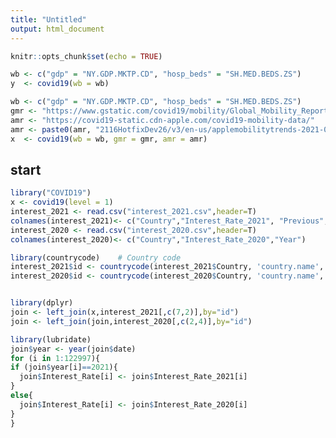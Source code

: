 ```yaml
---
title: "Untitled"
output: html_document
---
```


```r
knitr::opts_chunk$set(echo = TRUE)
```

```r
wb <- c("gdp" = "NY.GDP.MKTP.CD", "hosp_beds" = "SH.MED.BEDS.ZS")
y  <- covid19(wb = wb)
```

```r
wb <- c("gdp" = "NY.GDP.MKTP.CD", "hosp_beds" = "SH.MED.BEDS.ZS")
gmr <- "https://www.gstatic.com/covid19/mobility/Global_Mobility_Report.csv"
amr <- "https://covid19-static.cdn-apple.com/covid19-mobility-data/"
amr <- paste0(amr, "2116HotfixDev26/v3/en-us/applemobilitytrends-2021-09-17.csv")
x  <- covid19(wb = wb, gmr = gmr, amr = amr)
```

## start

```r
library("COVID19")
x <- covid19(level = 1)
interest_2021 <- read.csv("interest_2021.csv",header=T)
colnames(interest_2021)<- c("Country","Interest_Rate_2021",	"Previous",	"Year",	"Month",	"Unit")
interest_2020 <- read.csv("interest_2020.csv",header=T)
colnames(interest_2020)<- c("Country","Interest_Rate_2020","Year")
```

```r
library(countrycode)    # Country code
interest_2021$id <- countrycode(interest_2021$Country, 'country.name', 'iso3c')
interest_2020$id <- countrycode(interest_2020$Country, 'country.name', 'iso3c')


library(dplyr)
join <- left_join(x,interest_2021[,c(7,2)],by="id")
join <- left_join(join,interest_2020[,c(2,4)],by="id")

```


```r
library(lubridate)
join$year <- year(join$date)
for (i in 1:122997){
if (join$year[i]==2021){
  join$Interest_Rate[i] <- join$Interest_Rate_2021[i]
}
else{
  join$Interest_Rate[i] <- join$Interest_Rate_2020[i]
}
}
```

